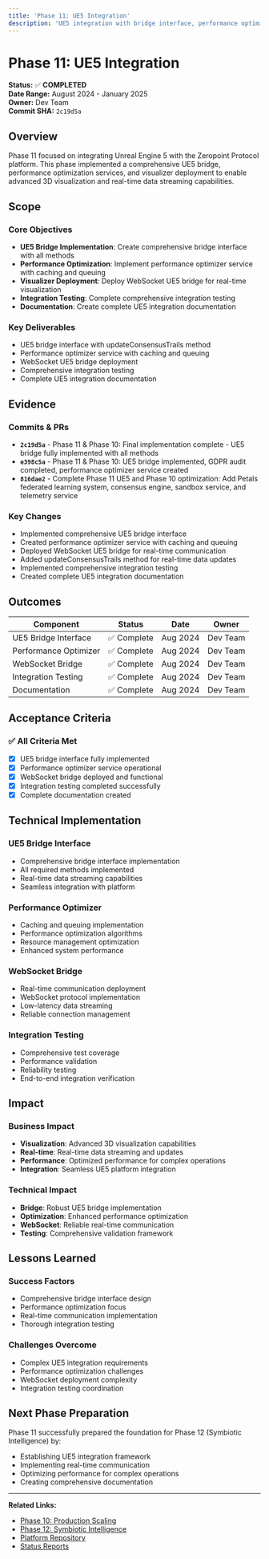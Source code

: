 ```yaml
---
title: 'Phase 11: UE5 Integration'
description: 'UE5 integration with bridge interface, performance optimization, WebSocket deployment, and real-time visualization'
---
```


# Phase 11: UE5 Integration

**Status:** ✅ **COMPLETED**  
**Date Range:** August 2024 - January 2025  
**Owner:** Dev Team  
**Commit SHA:** `2c19d5a`

## Overview

Phase 11 focused on integrating Unreal Engine 5 with the Zeropoint Protocol platform. This phase implemented a comprehensive UE5 bridge, performance optimization services, and visualizer deployment to enable advanced 3D visualization and real-time data streaming capabilities.

## Scope

### Core Objectives
- **UE5 Bridge Implementation**: Create comprehensive bridge interface with all methods
- **Performance Optimization**: Implement performance optimizer service with caching and queuing
- **Visualizer Deployment**: Deploy WebSocket UE5 bridge for real-time visualization
- **Integration Testing**: Complete comprehensive integration testing
- **Documentation**: Create complete UE5 integration documentation

### Key Deliverables
- UE5 bridge interface with updateConsensusTrails method
- Performance optimizer service with caching and queuing
- WebSocket UE5 bridge deployment
- Comprehensive integration testing
- Complete UE5 integration documentation

## Evidence

### Commits & PRs
- **`2c19d5a`** - Phase 11 & Phase 10: Final implementation complete - UE5 bridge fully implemented with all methods
- **`e398c5a`** - Phase 11 & Phase 10: UE5 bridge implemented, GDPR audit completed, performance optimizer service created
- **`816dae2`** - Complete Phase 11 UE5 and Phase 10 optimization: Add Petals federated learning system, consensus engine, sandbox service, and telemetry service

### Key Changes
- Implemented comprehensive UE5 bridge interface
- Created performance optimizer service with caching and queuing
- Deployed WebSocket UE5 bridge for real-time communication
- Added updateConsensusTrails method for real-time data updates
- Implemented comprehensive integration testing
- Created complete UE5 integration documentation

## Outcomes

| Component | Status | Date | Owner |
|-----------|--------|------|-------|
| UE5 Bridge Interface | ✅ Complete | Aug 2024 | Dev Team |
| Performance Optimizer | ✅ Complete | Aug 2024 | Dev Team |
| WebSocket Bridge | ✅ Complete | Aug 2024 | Dev Team |
| Integration Testing | ✅ Complete | Aug 2024 | Dev Team |
| Documentation | ✅ Complete | Aug 2024 | Dev Team |

## Acceptance Criteria

### ✅ All Criteria Met
- [x] UE5 bridge interface fully implemented
- [x] Performance optimizer service operational
- [x] WebSocket bridge deployed and functional
- [x] Integration testing completed successfully
- [x] Complete documentation created

## Technical Implementation

### UE5 Bridge Interface
- Comprehensive bridge interface implementation
- All required methods implemented
- Real-time data streaming capabilities
- Seamless integration with platform

### Performance Optimizer
- Caching and queuing implementation
- Performance optimization algorithms
- Resource management optimization
- Enhanced system performance

### WebSocket Bridge
- Real-time communication deployment
- WebSocket protocol implementation
- Low-latency data streaming
- Reliable connection management

### Integration Testing
- Comprehensive test coverage
- Performance validation
- Reliability testing
- End-to-end integration verification

## Impact

### Business Impact
- **Visualization**: Advanced 3D visualization capabilities
- **Real-time**: Real-time data streaming and updates
- **Performance**: Optimized performance for complex operations
- **Integration**: Seamless UE5 platform integration

### Technical Impact
- **Bridge**: Robust UE5 bridge implementation
- **Optimization**: Enhanced performance optimization
- **WebSocket**: Reliable real-time communication
- **Testing**: Comprehensive validation framework

## Lessons Learned

### Success Factors
- Comprehensive bridge interface design
- Performance optimization focus
- Real-time communication implementation
- Thorough integration testing

### Challenges Overcome
- Complex UE5 integration requirements
- Performance optimization challenges
- WebSocket deployment complexity
- Integration testing coordination

## Next Phase Preparation

Phase 11 successfully prepared the foundation for Phase 12 (Symbiotic Intelligence) by:
- Establishing UE5 integration framework
- Implementing real-time communication
- Optimizing performance for complex operations
- Creating comprehensive documentation

---

**Related Links:**
- [Phase 10: Production Scaling](/phases/10)
- [Phase 12: Symbiotic Intelligence](/phases/12)
- [Platform Repository](https://github.com/FlynnVIN10/Zeropoint-Protocol)
- [Status Reports](/PM-to-Dev-Team/status-reports/)
